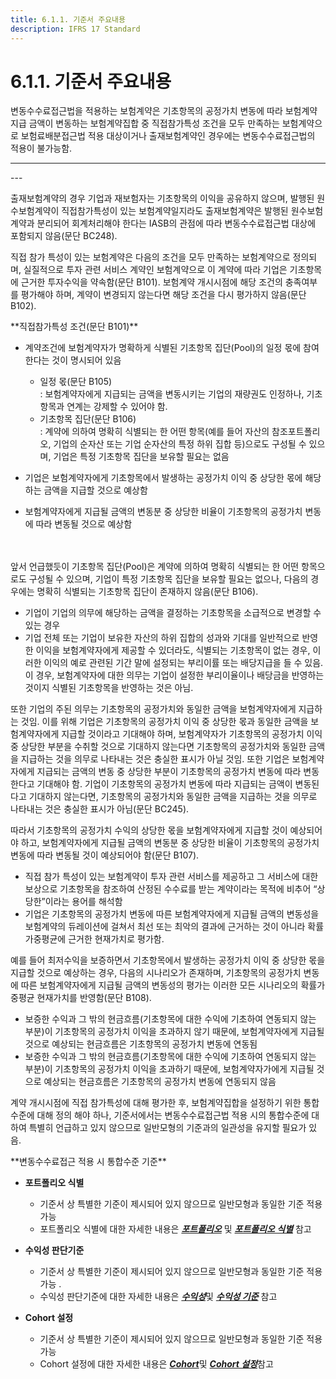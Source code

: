 ```yaml
---
title: 6.1.1. 기준서 주요내용
description: IFRS 17 Standard
---
```


# 6.1.1. 기준서 주요내용

변동수수료접근법을 적용하는 보험계약은 기초항목의 공정가치 변동에 따라 보험계약 지급 금액이 변동하는 보험계약집합 중 직접참가특성 조건을 모두 만족하는 보험계약으로 보험료배분접근법 적용 대상이거나 출재보험계약인 경우에는 변동수수료접근법의 적용이 불가능함.

---
<CenterImg src="/ifrs/그림6-2.png" width="700" caption="[변동수수료접근법 적용 대상]"/>
---

출재보험계약의 경우 기업과 재보험자는 기초항목의 이익을 공유하지 않으며, 발행된 원수보험계약이 직접참가특성이 있는 보험계약일지라도 출재보험계약은 발행된 원수보험계약과 분리되어 회계처리해야 한다는 IASB의 관점에 따라 변동수수료접근법 대상에 포함되지 않음(문단 BC248).

직접 참가 특성이 있는 보험계약은 다음의 조건을 모두 만족하는 보험계약으로 정의되며, 실질적으로 투자 관련 서비스 계약인 보험계약으로 이 계약에 따라 기업은 기초항목에 근거한 투자수익을 약속함(문단 B101). 보험계약 개시시점에 해당 조건의 충족여부를 평가해야 하며, 계약이 변경되지 않는다면 해당 조건을 다시 평가하지 않음(문단 B102).

<Callout severity="success">
**직접참가특성 조건(문단 B101)**

* 계약조건에 보험계약자가 명확하게 식별된 기초항목 집단(Pool)의 일정 몫에 참여한다는 것이 명시되어 있음
  * 일정 몫(문단 B105)    \
    : 보험계약자에게 지급되는 금액을 변동시키는 기업의 재량권도 인정하나, 기초항목과 연계는 강제할 수 있어야 함.
  *    기초항목 집단(문단 B106)    \
    : 계약에 의하여 명확히 식별되는 한 어떤 항목(예를 들어 자산의 참조포트폴리오, 기업의 순자산 또는 기업 순자산의 특정 하위 집합 등)으로도 구성될 수 있으며, 기업은 특정 기초항목 집단을 보유할 필요는 없음

* 기업은 보험계약자에게 기초항목에서 발생하는 공정가치 이익 중 상당한 몫에 해당하는 금액을 지급할 것으로 예상함

* 보험계약자에게 지급될 금액의 변동분 중 상당한 비율이 기초항목의 공정가치 변동에 따라 변동될 것으로 예상함
</Callout>

<br/><br/>
앞서 언급했듯이 기초항목 집단(Pool)은 계약에 의하여 명확히 식별되는 한 어떤 항목으로도 구성될 수 있으며, 기업이 특정 기초항목 집단을 보유할 필요는 없으나, 다음의 경우에는 명확히 식별되는 기초항목 집단이 존재하지 않음(문단 B106).

* 기업이 기업의 의무에 해당하는 금액을 결정하는 기초항목을 소급적으로 변경할 수 있는 경우
* 기업 전체 또는 기업이 보유한 자산의 하위 집합의 성과와 기대를 일반적으로 반영한 이익을 보험계약자에게 제공할 수 있더라도, 식별되는 기초항목이 없는 경우, 이러한 이익의 예로 관련된 기간 말에 설정되는 부리이률 또는 배당지급을 들 수 있음. 이 경우, 보험계약자에 대한 의무는 기업이 설정한 부리이율이나 배당금을 반영하는 것이지 식별된 기초항목을 반영하는 것은 아님.

또한 기업의 주된 의무는 기초항목의 공정가치와 동일한 금액을 보험계약자에게 지급하는 것임. 이를 위해 기업은 기초항목의 공정가치 이익 중 상당한 몫과 동일한 금액을 보험계약자에게 지급할 것이라고 기대해야 하며, 보험계약자가 기초항목의 공정가치 이익 중 상당한 부분을 수취할 것으로 기대하지 않는다면 기초항목의 공정가치와 동일한 금액을 지급하는 것을 의무로 나타내는 것은 충실한 표시가 아닐 것임. 또한 기업은 보험계약자에게 지급되는 금액의 변동 중 상당한 부분이 기초항목의 공정가치 변동에 따라 변동한다고 기대해야 함. 기업이 기초항목의 공정가치 변동에 따라 지급되는 금액이 변동된다고 기대하지 않는다면, 기초항목의 공정가치와 동일한 금액을 지급하는 것을 의무로 나타내는 것은 충실한 표시가 아님(문단 BC245).

따라서 기초항목의 공정가치 수익의 상당한 몫을 보험계약자에게 지급할 것이 예상되어야 하고, 보험계약자에게 지급될 금액의 변동분 중 상당한 비율이 기초항목의 공정가치 변동에 따라 변동될 것이 예상되어야 함(문단 B107).

* 직접 참가 특성이 있는 보험계약이 투자 관련 서비스를 제공하고 그 서비스에 대한 보상으로 기초항목을 참조하여 산정된 수수료를 받는 계약이라는 목적에 비추어 “상당한”이라는 용어를 해석함
* 기업은 기초항목의 공정가치 변동에 따른 보험계약자에게 지급될 금액의 변동성을 보험계약의 듀레이션에 걸쳐서 최선 또는 최악의 결과에 근거하는 것이 아니라 확률가중평균에 근거한 현재가치로 평가함.

예를 들어 최저수익을 보증하면서 기초항목에서 발생하는 공정가치 이익 중 상당한 몫을 지급할 것으로 예상하는 경우, 다음의 시나리오가 존재하며, 기초항목의 공정가치 변동에 따른 보험계약자에게 지급될 금액의 변동성의 평가는 이러한 모든 시나리오의 확률가중평균 현재가치를 반영함(문단 B108).

* 보증한 수익과 그 밖의 현금흐름(기초항목에 대한 수익에 기초하여 연동되지 않는 부분)이 기초항목의 공정가치 이익을 초과하지 않기 때문에, 보험계약자에게 지급될 것으로 예상되는 현금흐름은 기초항목의 공정가치 변동에 연동됨
* 보증한 수익과 그 밖의 현금흐름(기초항목에 대한 수익에 기초하여 연동되지 않는 부분)이 기초항목의 공정가치 이익을 초과하기 때문에, 보험계약자가에게 지급될 것으로 예상되는 현금흐름은 기초항목의 공정가치 변동에 연동되지 않음

계약 개시시점에 직접 참가특성에 대해 평가한 후, 보험계약집합을 설정하기 위한 통합수준에 대해 정의 해야 하나, 기준서에서는 변동수수료접근법 적용 시의 통합수준에 대하여 특별히 언급하고 있지 않으므로 일반모형의 기준과의 일관성을 유지할 필요가 있음.

<Callout severity="success">
**변동수수료접근 적용 시 통합수준 기준**

* **포트폴리오 식별**
  * 기준서 상 특별한 기준이 제시되어 있지 않으므로 일반모형과 동일한 기준 적용 가능
  *    포트폴리오 식별에 대한 자세한 내용은 [_**포트폴리오**_](/ifrs/231) 및 [_**포트폴리오 식별**_](/ifrs/233) 참고

* **수익성 판단기준**
  * 기준서 상 특별한 기준이 제시되어 있지 않으므로 일반모형과 동일한 기준 적용 가능 .
  * 수익성 판단기준에 대한 자세한 내용은 [_**수익성**_](/ifrs/231)및 [_**수익성 기준**_](/ifrs/233) 참고

* **Cohort 설정**
  * 기준서 상 특별한 기준이 제시되어 있지 않으므로 일반모형과 동일한 기준 적용 가능
  * Cohort 설정에 대한 자세한 내용은 [_**Cohort**_](/ifrs/231)및 [_**Cohort 설정**_](/ifrs/233)참고
</Callout>

